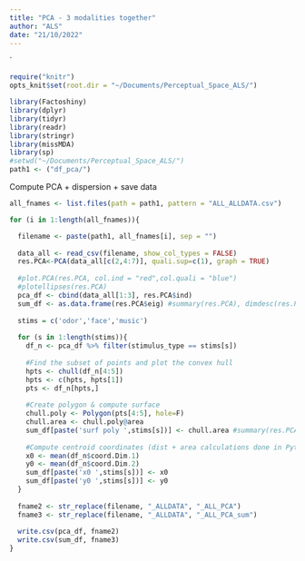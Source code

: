 ```yaml
---
title: "PCA - 3 modalities together"
author: "ALS"
date: "21/10/2022"
---
```

`
```r
require("knitr")
opts_knit$set(root.dir = "~/Documents/Perceptual_Space_ALS/")
```

```r
library(Factoshiny)
library(dplyr)
library(tidyr)
library(readr)
library(stringr)
library(missMDA)
library(sp)
#setwd("~/Documents/Perceptual_Space_ALS/")
path1 <- ("df_pca/")
```

Compute PCA + dispersion + save data

```r

all_fnames <- list.files(path = path1, pattern = "ALL_ALLDATA.csv")

for (i in 1:length(all_fnames)){

  filename <- paste(path1, all_fnames[i], sep = "")
  
  data_all <- read_csv(filename, show_col_types = FALSE)
  res.PCA<-PCA(data_all[c(2,4:7)], quali.sup=c(1), graph = TRUE)
  
  #plot.PCA(res.PCA, col.ind = "red",col.quali = "blue")
  #plotellipses(res.PCA)
  pca_df <- cbind(data_all[1:3], res.PCA$ind)
  sum_df <- as.data.frame(res.PCA$eig) #summary(res.PCA), dimdesc(res.PCA)
  
  stims = c('odor','face','music')
  
  for (s in 1:length(stims)){
    df_n <- pca_df %>% filter(stimulus_type == stims[s])
    
    #Find the subset of points and plot the convex hull
    hpts <- chull(df_n[4:5])
    hpts <- c(hpts, hpts[1])
    pts <- df_n[hpts,]
    
    #Create polygon & compute surface
    chull.poly <- Polygon(pts[4:5], hole=F)
    chull.area <- chull.poly@area
    sum_df[paste('surf poly ',stims[s])] <- chull.area #summary(res.PCA)
    
    #Compute centroid coordinates (dist + area calculations done in Python)
    x0 <- mean(df_n$coord.Dim.1)
    y0 <- mean(df_n$coord.Dim.2)
    sum_df[paste('x0 ',stims[s])] <- x0
    sum_df[paste('y0 ',stims[s])] <- y0
  }
  
  fname2 <- str_replace(filename, "_ALLDATA", "_ALL_PCA")
  fname3 <- str_replace(filename, "_ALLDATA", "_ALL_PCA_sum")
  
  write.csv(pca_df, fname2)
  write.csv(sum_df, fname3)
}
```
